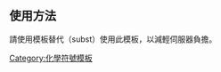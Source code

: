 {{lang|en|[[氦|He]]}}<noinclude>
==使用方法==
請使用模板替代（subst）使用此模板，以減輕伺服器負擔。

[[Category:化學符號模板]]

</noinclude>